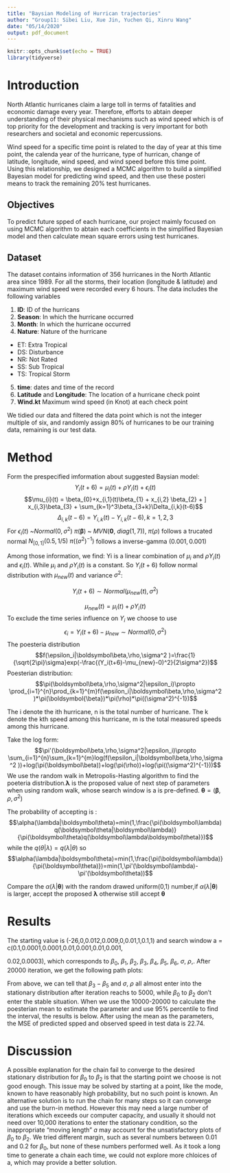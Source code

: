 ```yaml
---
title: "Baysian Modeling of Hurrican trajectories"
author: "Group11: Sibei Liu, Xue Jin, Yuchen Qi, Xinru Wang"
date: "05/14/2020"
output: pdf_document
---
```


```r
knitr::opts_chunk$set(echo = TRUE)
library(tidyverse)
```

# Introduction
North Atlantic hurricanes claim a large toll in terms of fatalities and economic damage every year. Therefore, efforts to abtain deeper understanding of their physical mechanisms such as wind speed which is of top priority for the development and tracking is very important for both researchers and societal and economic repercussions.

Wind speed for a specific time point is related to the day of year at this time point, the calenda year of the hurricane, type of hurrican, change of latitude, longitude, wind speed, and wind speed before this time point. Using this relationship, we designed a MCMC algorithm to build a simplified Bayesian model for predicting wind speed, and then use these posteri means to track the remaining 20% test hurricanes. 

## Objectives
To predict future spped of each hurricane, our project maimly focused on using MCMC algorithm to abtain each coefficients in the simplified Bayesian model and then calculate mean square errors using test hurricanes. 

## Dataset 
The dataset contains information of 356 hurricanes in the North Atlantic area since 1989. For all the storms, their location (longitude \& latitude) and maximum wind speed were recorded every 6 hours. The data includes the following variables 

1. **ID**:  ID of the hurricans
2. **Season**: In which \textbf{year} the hurricane occurred 
3. **Month**: In which \textbf{month} the hurricane occurred 
4. **Nature**:  Nature of the hurricane 
  + ET: Extra Tropical
  + DS: Disturbance
  + NR: Not Rated
  + SS: Sub Tropical
  + TS: Tropical Storm
5. **time**: dates and time of the record  
6. **Latitude** and **Longitude**:  The location of  a hurricane check point 
7. **Wind.kt**  Maximum wind speed (in Knot) at each check point 

We tidied our data and filtered the data point which is not the integer multiple of six, and randomly assign 80% of hurricanes to be our training data, remaining is our test data. 

# Method

Form the prespecified imformation about suggested Baysian model:
$$Y_{i}(t+6) =  \mu_{i}(t) +\rho Y_{i}(t) + \epsilon_{i}(t)$$
$$\mu_{i}(t) =  \beta_{0}+x_{i,1}(t)\beta_{1} +
x_{i,2} \beta_{2} + ]
x_{i,3}\beta_{3} +
\sum_{k=1}^3\beta_{3+k}\Delta_{i,k}(t-6)$$ 
$$\Delta_{i,k}(t-6) = Y_{i,k}(t) -Y_{i,k}(t-6),k=1,2,3$$
For
$\epsilon_{i}(t)$ ~$Normal(0,\sigma^2)$
$\pi(\boldsymbol{\beta})$ ~ $MVN(\mathbf 0,\ diag(1, 7))$, 
$\pi(\rho)$ follows a trucated normal  $N_{[0,1]}(0.5, 1/5)$
 $\pi((\sigma^2)^{-1})$ follows a inverse-gamma $(0.001, 0.001)$

Among those information, we find: Yi is a linear combination of $\mu_i$ and $\rho Y_{i}(t)$  and $\epsilon_{i}(t)$. While $\mu_i$ and $\rho Y_{i}(t)$ is a constant. So $Y_{i}(t+6)$ follow normal distribution with $\mu_{new}(t)$ and variance $\sigma^2$:

$$Y_i(t+6)\sim Normal(\mu_{new}(t),\sigma^2)$$

$$\mu_{new}(t)=\mu_{i}(t)+\rho Y_{i}(t) $$
To exclude the time series influence on $Y_i$ we choose to use $$\epsilon_i=Y_i(t+6)-\mu_{new}\sim Normal(0,\sigma^2)$$
The poesteria distribution 
$$f(\epsilon_i|\boldsymbol\beta,\rho,\sigma^2 )=\frac{1}{\sqrt{2\pi}\sigma}exp(-\frac{(Y_i(t+6)-\mu_{new}-0)^2}{2\sigma^2})$$
Poesterian distribution: $$\pi(\boldsymbol\beta,\rho,\sigma^2|\epsilon_i)\propto \prod_{i=1}^{n}\prod_{k=1}^{m}f(\epsilon_i|\boldsymbol\beta,\rho,\sigma^2 )*\pi(\boldsymbol{\beta})*\pi(\rho)*\pi((\sigma^2)^{-1})$$

The i denote the ith hurricane, n is the total number of hurricane. The k denote the kth speed among this hurricane, m is the total measured speeds among this hurricane. 

Take the log form:
$$\pi'(\boldsymbol\beta,\rho,\sigma^2|\epsilon_i)\propto \sum_{i=1}^{n}\sum_{k=1}^{m}log(f(\epsilon_i|\boldsymbol\beta,\rho,\sigma^2 ))+log(\pi(\boldsymbol\beta))+log(\pi(\rho))+log(\pi((\sigma^2)^{-1}))$$
We use the random walk in Metropolis-Hasting algorithm to find the poeteria distribution.$\boldsymbol\lambda$ is the proposed value of next step of parameters when using random walk, whose search window is a is pre-defined. $\boldsymbol\theta=(\boldsymbol\beta,\rho,\sigma^2)$

The probability of accepting is :$$\alpha(\lambda|\boldsymbol\theta)=min(1,\frac{\pi(\boldsymbol\lambda)q(\boldsymbol\theta|\boldsymbol\lambda)}{\pi(\boldsymbol\theta)q(\boldsymbol\lambda\boldsymbol\theta)})$$
while the $q(\theta|\lambda)=q(\lambda|\theta)$
so $$\alpha(\lambda|\boldsymbol\theta)=min(1,\frac{\pi(\boldsymbol\lambda)}{\pi(\boldsymbol\theta)})=min(1,\pi'(\boldsymbol\lambda)-\pi'(\boldsymbol\theta))$$

Compare the $\alpha(\lambda|\boldsymbol\theta)$ with the random drawed uniform(0,1) number,if $\alpha(\lambda|\boldsymbol\theta)$ is larger, accept the proposed $\boldsymbol\lambda$ otherwise still accept $\boldsymbol \theta$ 

# Results
The starting value is (-26,0,0.012,0.009,0,0.01,1,0.1,1) and search window 
a = c(0.1,0.0001,0.0001,0.01,0.001,0.01,0.001,

0.02,0.0003), which corresponds to $\beta_0,\ \beta_1,\ \beta_2,\ \beta_3,\ \beta_4,\ \beta_5,\ \beta_6,\ \sigma,\ \rho,$. After 20000 iteration, we get the following path plots:

\begin{center}
\includegraphics{./plots/beta0-2.jpeg}
\end{center}
\begin{center}
Figure 1. Path of $\beta_0,\ \beta_1,\ \beta_2 $
\end{center}

\begin{center}
\includegraphics{./plots/beta3-5.jpeg}
\end{center}
\begin{center}
Figure 2. Path of $\beta_3,\ \beta_4,\ \beta_5 $
\end{center}

\begin{center}
\includegraphics{./plots/beta6-rho.jpeg}
\end{center}
\begin{center}
Figure 3. Path of $\beta_6,\ \sigma,\ \rho $
\end{center}

From above, we can tell that $\beta_3-\beta_5$ and $\sigma,\ \rho$ all almost enter into the stationary distribution after iteration reachs to 5000, while $\beta_0$ to $\beta_2$ don't enter the stable situation. When we use the 10000-20000 to calculate the poesterian mean to estimate the parameter and use 95% percentile to find the interval, the results is below. After using the mean as the parameters, the MSE of predicted spped and observed speed in test data is 22.74.


\begin{center}
\includegraphics{./plots/parameters.png}
\end{center}
\begin{center}
Table 1. MSE of test data
\end{center}

# Discussion

A possible explanation for the chain fail to converge to the desired stationary distribution for $\beta_0$ to $\beta_2$ is that the starting point we choose is not good enough. This issue may be solved by starting at a point, like the mode, known to have reasonably high probability, but no such point is known. An alternative solution is to run the chain for many steps so it can converge and use the burn-in method. However this may need a large number of iterations which exceeds our computer capacity, and usually it should not need over 10,000 iterations to enter the stationary condition, so the inappropriate "moving length" $a$ may account for the unsatisfactory plots of $\beta_0$ to $\beta_2$. We tried different margin, such as several numbers between 0.01 and 0.2 for $\beta_0$, but none of these numbers performed well. As it took a long time to generate a chain each time, we could not explore more chloices of a, which may provide a better solution.



